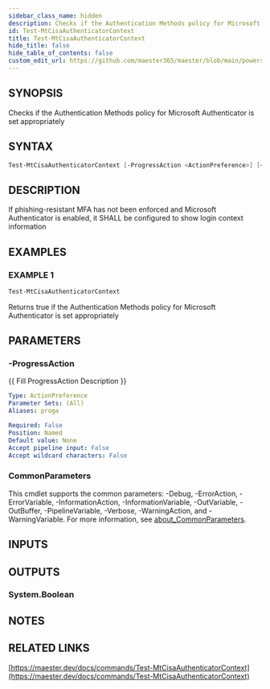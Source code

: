 ```yaml
---
sidebar_class_name: hidden
description: Checks if the Authentication Methods policy for Microsoft Authenticator is set appropriately
id: Test-MtCisaAuthenticatorContext
title: Test-MtCisaAuthenticatorContext
hide_title: false
hide_table_of_contents: false
custom_edit_url: https://github.com/maester365/maester/blob/main/powershell/public/Test-MtCisaAuthenticatorContext.ps1
---
```


## SYNOPSIS

Checks if the Authentication Methods policy for Microsoft Authenticator is set appropriately

## SYNTAX

```powershell
Test-MtCisaAuthenticatorContext [-ProgressAction <ActionPreference>] [<CommonParameters>]
```

## DESCRIPTION

If phishing-resistant MFA has not been enforced and Microsoft Authenticator is enabled, it SHALL be configured to show login context information

## EXAMPLES

### EXAMPLE 1

```powershell
Test-MtCisaAuthenticatorContext
```

Returns true if the Authentication Methods policy for Microsoft Authenticator is set appropriately

## PARAMETERS

### -ProgressAction

\{\{ Fill ProgressAction Description \}\}

```yaml
Type: ActionPreference
Parameter Sets: (All)
Aliases: proga

Required: False
Position: Named
Default value: None
Accept pipeline input: False
Accept wildcard characters: False
```

### CommonParameters

This cmdlet supports the common parameters: -Debug, -ErrorAction, -ErrorVariable, -InformationAction, -InformationVariable, -OutVariable, -OutBuffer, -PipelineVariable, -Verbose, -WarningAction, and -WarningVariable. For more information, see [about_CommonParameters](http://go.microsoft.com/fwlink/?LinkID=113216).

## INPUTS

## OUTPUTS

### System.Boolean

## NOTES

## RELATED LINKS

[https://maester.dev/docs/commands/Test-MtCisaAuthenticatorContext](https://maester.dev/docs/commands/Test-MtCisaAuthenticatorContext)
